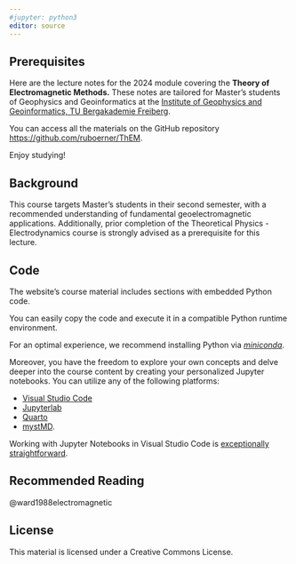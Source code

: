```yaml
---
#jupyter: python3
editor: source
---
```


## Prerequisites {.unnumbered}

Here are the lecture notes for the 2024 module covering the **Theory of Electromagnetic Methods.** These notes are tailored for Master's students of Geophysics and Geoinformatics at the [Institute of Geophysics and Geoinformatics, TU Bergakademie Freiberg](https://tu-freiberg.de/geophysik).

You can access all the materials on the GitHub repository <https://github.com/ruboerner/ThEM>.

Enjoy studying!

## Background

This course targets Master's students in their second semester, with a recommended understanding of fundamental geoelectromagnetic applications. Additionally, prior completion of the Theoretical Physics - Electrodynamics course is strongly advised as a prerequisite for this lecture.

## Code

The website's course material includes sections with embedded Python code.

You can easily copy the code and execute it in a compatible Python runtime environment.

For an optimal experience, we recommend installing Python via [*miniconda*](https://docs.anaconda.com/free/miniconda/index.html).

Moreover, you have the freedom to explore your own concepts and delve deeper into the course content by creating your personalized Jupyter notebooks. You can utilize any of the following platforms:

-   [Visual Studio Code](https://code.visualstudio.com/)
-   [Jupyterlab](https://jupyter.org)
-   [Quarto](https://quarto.org)
-   [mystMD](https://mystmd.org).

Working with Jupyter Notebooks in Visual Studio Code is [exceptionally straightforward](https://code.visualstudio.com/docs/datascience/jupyter-notebooks).

## Recommended Reading

@ward1988electromagnetic

## License

This material is licensed under a Creative Commons License.
